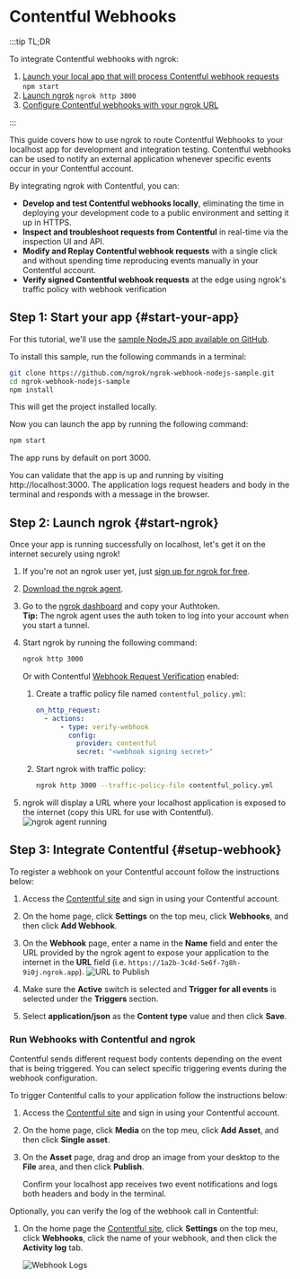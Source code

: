 
# Contentful Webhooks

:::tip TL;DR

To integrate Contentful webhooks with ngrok:

1. [Launch your local app that will process Contentful webhook requests](#start-your-app) `npm start`
1. [Launch ngrok](#start-ngrok) `ngrok http 3000`
1. [Configure Contentful webhooks with your ngrok URL](#setup-webhook)

:::

This guide covers how to use ngrok to route Contentful Webhooks to your localhost app for development and integration testing.
Contentful webhooks can be used to notify an external application whenever specific events occur in your Contentful account.

By integrating ngrok with Contentful, you can:

- **Develop and test Contentful webhooks locally**, eliminating the time in deploying your development code to a public environment and setting it up in HTTPS.
- **Inspect and troubleshoot requests from Contentful** in real-time via the inspection UI and API.
- **Modify and Replay Contentful webhook requests** with a single click and without spending time reproducing events manually in your Contentful account.
- **Verify signed Contentful webhook requests** at the edge using ngrok's traffic policy with webhook verification

## **Step 1**: Start your app {#start-your-app}

For this tutorial, we'll use the [sample NodeJS app available on GitHub](https://github.com/ngrok/ngrok-webhook-nodejs-sample).

To install this sample, run the following commands in a terminal:

```bash
git clone https://github.com/ngrok/ngrok-webhook-nodejs-sample.git
cd ngrok-webhook-nodejs-sample
npm install
```

This will get the project installed locally.

Now you can launch the app by running the following command:

```bash
npm start
```

The app runs by default on port 3000.

You can validate that the app is up and running by visiting http://localhost:3000. The application logs request headers and body in the terminal and responds with a message in the browser.

## **Step 2**: Launch ngrok {#start-ngrok}

Once your app is running successfully on localhost, let's get it on the internet securely using ngrok!

1. If you're not an ngrok user yet, just [sign up for ngrok for free](https://ngrok.com/signup).

1. [Download the ngrok agent](https://download.ngrok.com).

1. Go to the [ngrok dashboard](https://dashboard.ngrok.com) and copy your Authtoken. <br />
   **Tip:** The ngrok agent uses the auth token to log into your account when you start a tunnel.
1. Start ngrok by running the following command:

   ```bash
   ngrok http 3000
   ```

   Or with Contentful [Webhook Request Verification](https://www.contentful.com/developers/docs/webhooks/request-verification/) enabled:
   1. Create a traffic policy file named `contentful_policy.yml`:

      ```yaml
      on_http_request:
        - actions:
            - type: verify-webhook
              config:
                provider: contentful
                secret: "<webhook signing secret>"
      ```

   1. Start ngrok with traffic policy:

      ```bash
      ngrok http 3000 --traffic-policy-file contentful_policy.yml
      ```

1. ngrok will display a URL where your localhost application is exposed to the internet (copy this URL for use with Contentful).
   ![ngrok agent running](/img/integrations/launch_ngrok_tunnel.png)

## **Step 3**: Integrate Contentful {#setup-webhook}

To register a webhook on your Contentful account follow the instructions below:

1. Access the [Contentful site](https://contentful.com/) and sign in using your Contentful account.

1. On the home page, click **Settings** on the top meu, click **Webhooks**, and then click **Add Webhook**.

1. On the **Webhook** page, enter a name in the **Name** field and enter the URL provided by the ngrok agent to expose your application to the internet in the **URL** field (i.e. `https://1a2b-3c4d-5e6f-7g8h-9i0j.ngrok.app`).
   ![URL to Publish](img/ngrok_url_configuration_contentful.png)

1. Make sure the **Active** switch is selected and **Trigger for all events** is selected under the **Triggers** section.

1. Select **application/json** as the **Content type** value and then click **Save**.

### Run Webhooks with Contentful and ngrok

Contentful sends different request body contents depending on the event that is being triggered.
You can select specific triggering events during the webhook configuration.

To trigger Contentful calls to your application follow the instructions below:

1. Access the [Contentful site](https://contentful.com/) and sign in using your Contentful account.

1. On the home page, click **Media** on the top meu, click **Add Asset**, and then click **Single asset**.

1. On the **Asset** page, drag and drop an image from your desktop to the **File** area, and then click **Publish**.

   Confirm your localhost app receives two event notifications and logs both headers and body in the terminal.

Optionally, you can verify the log of the webhook call in Contentful:

1. On the home page the [Contentful site](https://contentful.com/), click **Settings** on the top meu, click **Webhooks**, click the name of your webhook, and then click the **Activity log** tab.

   ![Webhook Logs](img/ngrok_logs_contentful.png)

<InspectingRequests />

<ReplayingRequests />
